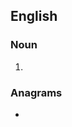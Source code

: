 ==English==

===Noun===
{{head|en|noun plural form}}

# {{plural of|moper|lang=en}}

===Anagrams===
* {{anagrams|en|a=emoprs|EPROMs|Premos|proems|remops}}